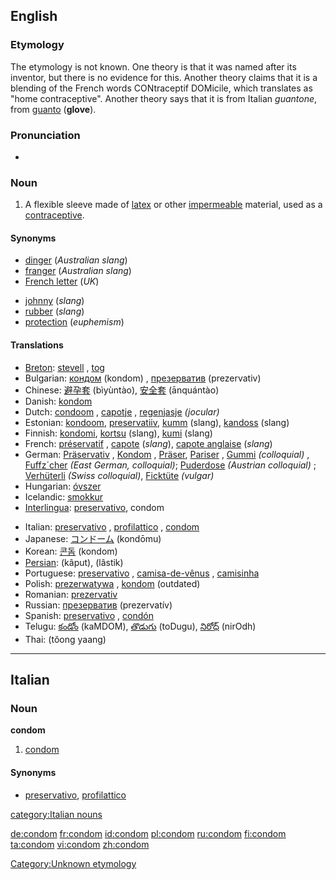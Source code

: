 ==English==
{{wikipedia}}
===Etymology===
The etymology is not known.  One theory is that it was named after its inventor, but there is no evidence for this.  Another theory claims that it is a blending of the French words CONtraceptif DOMicile, which translates as "home contraceptive".  Another theory says that it is from Italian ''guantone'', from [[guanto]] ('''glove''').
[[Category:Unknown etymology]]

===Pronunciation===
*{{audio|en-us-condom.ogg|Audio (US)}}


===Noun===
{{en-noun}}

# A flexible sleeve made of [[latex]] or other [[impermeable]] material, used as a [[contraceptive]].

====Synonyms====
{{top2}}
*[[dinger]] (''Australian slang'')<!--haven't heard this since I was a kid though-->
*[[franger]] (''Australian slang'')
*[[French letter]] (''UK'')
{{mid2}}
*[[johnny]] (''slang'')
*[[rubber]] (''slang'')
*[[protection]] (''euphemism'')
{{bottom}}

====Translations====
{{top}}
*[[Breton]]: [[stevell]] {{f}}, [[tog]] {{m}}
*Bulgarian: [[кондом]] (kondom) {{m}}, [[презерватив]] (prezervativ) {{m}}
*Chinese: [[避孕套]] (bìyùntào), [[安全套]] (ānquántào)
*Danish: [[kondom]]
*Dutch: [[condoom]] {{m}}, [[capotje]] {{n}}, [[regenjasje]] {{n}} ''(jocular)''
*Estonian: [[kondoom]], [[preservatiiv]], [[kumm]] (slang), [[kandoss]] (slang)
*Finnish: [[kondomi]], [[kortsu]] (slang), [[kumi]] (slang)
*French: [[préservatif]] {{m}}, [[capote]] {{f}} (''slang''), [[capote anglaise]] {{f}} (''slang'')
*German: [[Präservativ]] {{n}}, [[Kondom]] {{n}}, [[Präser]], [[Pariser]] , [[Gummi]] ''(colloquial)'' {{n}}, [[Fuffz´cher]] ''(East German, colloquial)''; [[Puderdose]] ''(Austrian colloquial)'' {{f}}; [[Verhüterli]] ''(Swiss colloquial)'', [[Ficktüte]] {{f}} ''(vulgar)''
*Hungarian: [[óvszer]]
*Icelandic: [[smokkur]]
*[[Interlingua]]: [[preservativo]], condom
{{mid}}
*Italian: [[preservativo]] {{m}}, [[profilattico]] {{m}}, [[condom#Italian|condom]] {{m}}
*Japanese: [[コンドーム]] (kondōmu)
*Korean: [[콘돔]] (kondom)
*[[Persian]]: {{FAchar|[[کاپوت]]}} (kâput), {{FAchar|[[لاستیک]]}} (lâstik)
*Portuguese: [[preservativo]] {{m}}, [[camisa-de-vênus]] {{f}}, [[camisinha]] {{f}}
*Polish: [[prezerwatywa]] {{f}}, [[kondom]] {{m}} (outdated)
*Romanian: [[prezervativ]] {{n}}
*Russian: [[презерватив]] (prezervatív) {{m}}
*Spanish: [[preservativo]] {{m}}, [[condón]] {{m}}
*Telugu: [[కండోం]] (kaMDOM), [[తొడుగు]] (toDugu), [[నిరోధ్]] (nirOdh)
*Thai: {{THchar|[[ถุงยาง]]}} (tŏong yaang)
{{bottom}}

----
==Italian==
===Noun===
'''condom''' {{m}} {{inv}}

# [[condom#English|condom]]

====Synonyms====
*[[preservativo]], [[profilattico]]
[[category:Italian nouns]]

[[de:condom]]
[[fr:condom]]
[[id:condom]]
[[pl:condom]]
[[ru:condom]]
[[fi:condom]]
[[ta:condom]]
[[vi:condom]]
[[zh:condom]]